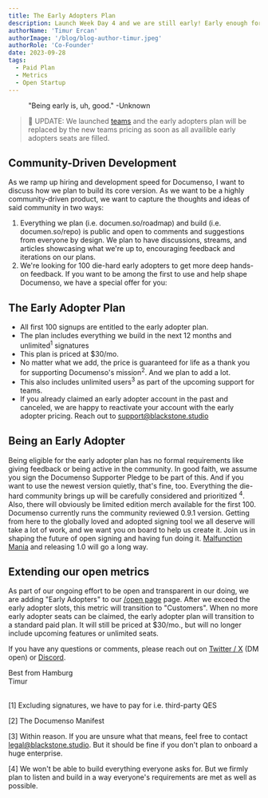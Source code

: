```yaml
---
title: The Early Adopters Plan
description: Launch Week Day 4 and we are still early! Early enough for you to get a sweet deal for supporting Documenso's Mission. Join the movement and get a shiny early adopter account in the process.
authorName: 'Timur Ercan'
authorImage: '/blog/blog-author-timur.jpeg'
authorRole: 'Co-Founder'
date: 2023-09-28
tags:
  - Paid Plan
  - Metrics
  - Open Startup
---
```


<figure>
  <MdxNextImage
    src="/blog/early.png"
    width="1260"
    height="630"
    alt="XKCD: Bug"
  />

  <figcaption className="text-center">
    "Being early is, uh, good." -Unknown
  </figcaption>
</figure>

> 🔔 UPDATE: We launched <a href="https://documen.so/day1" target="_blank">teams</a> and the early adopters plan will be replaced by the new teams pricing as soon as all availible early adopters seats are filled.

## Community-Driven Development

As we ramp up hiring and development speed for Documenso, I want to discuss how we plan to build its core version.
As we want to be a highly community-driven product, we want to capture the thoughts and ideas of said community in two ways:

1. Everything we plan (i.e. documen.so/roadmap) and build (i.e. documen.so/repo) is public and open to comments and suggestions from everyone by design. We plan to have discussions, streams, and articles showcasing what we're up to, encouraging feedback and iterations on our plans.
2. We're looking for 100 die-hard early adopters to get more deep hands-on feedback. If you want to be among the first to use and help shape Documenso, we have a special offer for you:

## The Early Adopter Plan

- All first 100 signups are entitled to the early adopter plan.
- The plan includes everything we build in the next 12 months and unlimited<sup>1</sup> signatures
- This plan is priced at $30/mo.
- No matter what we add, the price is guaranteed for life as a thank you for supporting Documenso's mission<sup>2</sup>. And we plan to add a lot.
- This also includes unlimited users<sup>3</sup> as part of the upcoming support for teams.
- If you already claimed an early adopter account in the past and canceled, we are happy to reactivate your account with the early adopter pricing. Reach out to support@blackstone.studio

## Being an Early Adopter

Being eligible for the early adopter plan has no formal requirements like giving feedback or being active in the community. In good faith, we assume you sign the Documenso Supporter Pledge to be part of this. And if you want to use the newest version quietly, that's fine, too. Everything the die-hard community brings up will be carefully considered and prioritized <sup>4</sup>. Also, there will obviously be limited edition merch available for the first 100.
Documenso currently runs the community reviewed 0.9.1 version. Getting from here to the globally loved and adopted signing tool we all deserve will take a lot of work, and we want you on board to help us create it. Join us in shaping the future of open signing and having fun doing it. [Malfunction Mania](https://documenso.com/blog/malfunction-mania) and releasing 1.0 will go a long way.

## Extending our open metrics

As part of our ongoing effort to be open and transparent in our doing, we are adding "Early Adopters" to our [/open page](https://documenso.com/open) page. After we exceed the early adopter slots, this metric will transition to "Customers". When no more early adopter seats can be claimed, the early adopter plan will transition to a standard paid plan. It will still be priced at $30/mo., but will no longer include upcoming features or unlimited seats.

If you have any questions or comments, please reach out on [Twitter / X](https://twitter.com/eltimuro) (DM open) or [Discord](https://documen.so/discord).

Best from Hamburg\
Timur

\
[1] Excluding signatures, we have to pay for i.e. third-party QES

[2] The Documenso Manifest

[3] Within reason. If you are unsure what that means, feel free to contact legal@blackstone.studio. But it should be fine if you don't plan to onboard a huge enterprise.

[4] We won't be able to build everything everyone asks for. But we firmly plan to listen and build in a way everyone's requirements are met as well as possible.

